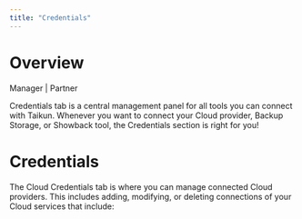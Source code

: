 ```yaml
---
title: "Credentials"
---
```


# Overview

<Icon icon="user-tie" iconType="solid" /> Manager | <Icon icon="handshake" iconType="solid" /> Partner

Credentials tab is a central management panel for all tools you can connect with Taikun. Whenever you want to connect your Cloud provider, Backup Storage, or Showback tool, the Credentials section is right for you!

# Credentials

The Cloud Credentials tab is where you can manage connected Cloud providers. This includes adding, modifying, or deleting connections of your Cloud services that include:

<CardGroup cols={5}>
  <Card title="Amazon Web Services (AWS)" />

  <Card title="Microsoft Azure">
  </Card>

  <Card title="Google Cloud Platform (GCP)">
  </Card>

  <Card title="OpenStack">
  </Card>

  <Card title="Tanzu">
  </Card>

  <Card title="Proxmox">
  </Card>

  <Card title="Openshift">
  </Card>

  <Card title="VMware vSphere">
  </Card>

  <Card title="Zededa">
  </Card>

  <Card title="Zadara">
  </Card>
</CardGroup>